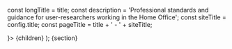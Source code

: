 


const longTitle = title;
const description = 'Professional standards and guidance for user-researchers working in the Home Office';
const siteTitle = config.title;
const pageTitle = title + ' - ' + siteTitle;

  <SectionWrap>
    <Subsection title={title} side={
      <NavigationMenu items={[
        { href: '/user-research/professional-standards/project-on-off-boarding', text: 'Project on/off-boarding' },
        { href: '/user-research/professional-standards/approved-tools', text: 'Approved tools' },
        { href: '/user-research/professional-standards/user-researcher-role-standard', text: 'User researcher role standard' }
      ]} />
    }>
      {children}
    </Subsection>
  </SectionWrap>
);

<SubsectionWrap>
  <head>
    <title>{pageTitle}</title>
    <meta name="description" content={description} />
    <meta name="og:title" content={title} />
    <meta name="og:description" content={description} />
  </head>
  <span className="govuk-caption-xl">{section}</span>
  <Markdown />
</SubsectionWrap>
